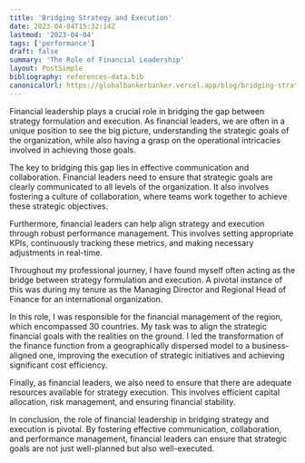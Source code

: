 ```yaml
---
title: 'Bridging Strategy and Execution'
date: 2023-04-04T15:32:14Z
lastmod: '2023-04-04'
tags: ['performance']
draft: false
summary: 'The Role of Financial Leadership'
layout: PostSimple
bibliography: references-data.bib
canonicalUrl: https://globalbankerbanker.vercel.app/blog/bridging-strategy-execution/
---
```


Financial leadership plays a crucial role in bridging the gap between strategy formulation and execution. As financial leaders, we are often in a unique position to see the big picture, understanding the strategic goals of the organization, while also having a grasp on the operational intricacies involved in achieving those goals.

The key to bridging this gap lies in effective communication and collaboration. Financial leaders need to ensure that strategic goals are clearly communicated to all levels of the organization. It also involves fostering a culture of collaboration, where teams work together to achieve these strategic objectives.

Furthermore, financial leaders can help align strategy and execution through robust performance management. This involves setting appropriate KPIs, continuously tracking these metrics, and making necessary adjustments in real-time.

Throughout my professional journey, I have found myself often acting as the bridge between strategy formulation and execution. A pivotal instance of this was during my tenure as the Managing Director and Regional Head of Finance for an international organization.

In this role, I was responsible for the financial management of the region, which encompassed 30 countries. My task was to align the strategic financial goals with the realities on the ground. I led the transformation of the finance function from a geographically dispersed model to a business-aligned one, improving the execution of strategic initiatives and achieving significant cost efficiency.

Finally, as financial leaders, we also need to ensure that there are adequate resources available for strategy execution. This involves efficient capital allocation, risk management, and ensuring financial stability.

In conclusion, the role of financial leadership in bridging strategy and execution is pivotal. By fostering effective communication, collaboration, and performance management, financial leaders can ensure that strategic goals are not just well-planned but also well-executed.
